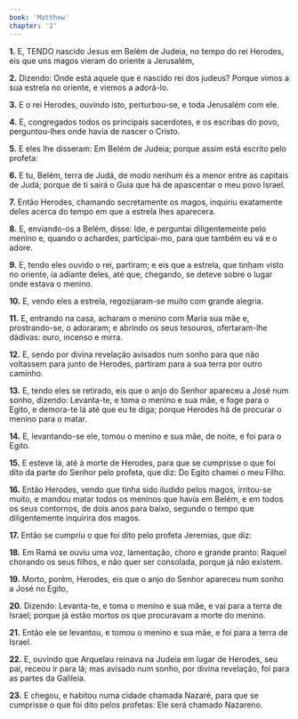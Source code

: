 ```yaml
---
book: 'Matthew'
chapter: '2'
---
```


**1.** E, TENDO nascido Jesus em Belém de Judeia, no tempo do rei Herodes, eis que uns magos vieram do oriente a Jerusalém,

**2.** Dizendo: Onde está aquele que é nascido rei dos judeus? Porque vimos a sua estrela no oriente, e viemos a adorá-lo.

**3.** E o rei Herodes, ouvindo isto, perturbou-se, e toda Jerusalém com ele.

**4.** E, congregados todos os principais sacerdotes, e os escribas do povo, perguntou-lhes onde havia de nascer o Cristo.

**5.** E eles lhe disseram: Em Belém de Judeia; porque assim está escrito pelo profeta:

**6.** E tu, Belém, terra de Judá, de modo nenhum és a menor entre as capitais de Judá; porque de ti sairá o Guia que há de apascentar o meu povo Israel.

**7.** Então Herodes, chamando secretamente os magos, inquiriu exatamente deles acerca do tempo em que a estrela lhes aparecera.

**8.** E, enviando-os a Belém, disse: Ide, e perguntai diligentemente pelo menino e, quando o achardes, participai-mo, para que também eu vá e o adore.

**9.** E, tendo eles ouvido o rei, partiram; e eis que a estrela, que tinham visto no oriente, ia adiante deles, até que, chegando, se deteve sobre o lugar onde estava o menino.

**10.** E, vendo eles a estrela, regozijaram-se muito com grande alegria.

**11.** E, entrando na casa, acharam o menino com Maria sua mãe e, prostrando-se, o adoraram; e abrindo os seus tesouros, ofertaram-lhe dádivas: ouro, incenso e mirra.

**12.** E, sendo por divina revelação avisados num sonho para que não voltassem para junto de Herodes, partiram para a sua terra por outro caminho.

**13.** E, tendo eles se retirado, eis que o anjo do Senhor apareceu a José num sonho, dizendo: Levanta-te, e toma o menino e sua mãe, e foge para o Egito, e demora-te lá até que eu te diga; porque Herodes há de procurar o menino para o matar.

**14.** E, levantando-se ele, tomou o menino e sua mãe, de noite, e foi para o Egito.

**15.** E esteve lá, até à morte de Herodes, para que se cumprisse o que foi dito da parte do Senhor pelo profeta, que diz: Do Egito chamei o meu Filho.

**16.** Então Herodes, vendo que tinha sido iludido pelos magos, irritou-se muito, e mandou matar todos os meninos que havia em Belém, e em todos os seus contornos, de dois anos para baixo, segundo o tempo que diligentemente inquirira dos magos.

**17.** Então se cumpriu o que foi dito pelo profeta Jeremias, que diz:

**18.** Em Ramá se ouviu uma voz, lamentação, choro e grande pranto: Raquel chorando os seus filhos, e não quer ser consolada, porque já não existem.

**19.** Morto, porém, Herodes, eis que o anjo do Senhor apareceu num sonho a José no Egito,

**20.** Dizendo: Levanta-te, e toma o menino e sua mãe, e vai para a terra de Israel; porque já estão mortos os que procuravam a morte do menino.

**21.** Então ele se levantou, e tomou o menino e sua mãe, e foi para a terra de Israel.

**22.** E, ouvindo que Arquelau reinava na Judeia em lugar de Herodes, seu pai, receou ir para lá; mas avisado num sonho, por divina revelação, foi para as partes da Galileia.

**23.** E chegou, e habitou numa cidade chamada Nazaré, para que se cumprisse o que foi dito pelos profetas: Ele será chamado Nazareno.

